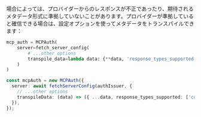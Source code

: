 
場合によっては、プロバイダーからのレスポンスが不正であったり、期待されるメタデータ形式に準拠していないことがあります。プロバイダーが準拠していると確信できる場合は、設定オプションを使ってメタデータをトランスパイルできます：

<Tabs groupId="sdk">
<TabItem value="python" label="Python">

```python
mcp_auth = MCPAuth(
    server=fetch_server_config(
        # ...other options
        transpile_data=lambda data: {**data, 'response_types_supported': ['code']} # [!code highlight]
    )
)
```

</TabItem>
<TabItem value="node" label="Node.js">

```ts
const mcpAuth = new MCPAuth({
  server: await fetchServerConfig(authIssuer, {
    // ...other options
    transpileData: (data) => ({ ...data, response_types_supported: ['code'] }), // [!code highlight]
  }),
});
```

</TabItem>
</Tabs>
